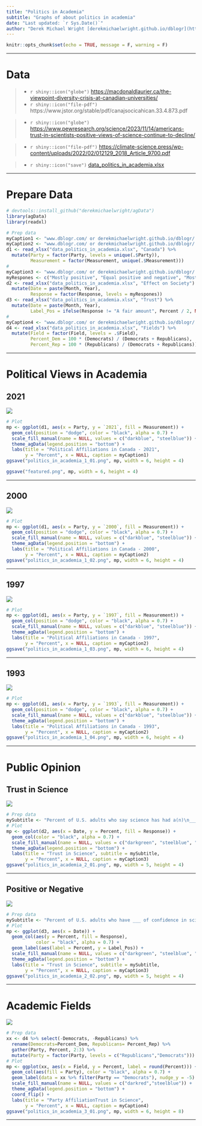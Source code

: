 ```yaml
---
title: "Politics in Academia"
subtitle: "Graphs of about politics in academia"
date: "Last updated: `r Sys.Date()`"
author: "Derek Michael Wright [derekmichaelwright.github.io/dblogr](https://derekmichaelwright.github.io/dblogr/) <derek.wright@usask.ca>"
---
```


```r
knitr::opts_chunk$set(echo = TRUE, message = F, warning = F)
```

---

# Data

> - `r shiny::icon("globe")` [https://macdonaldlaurier.ca/the-viewpoint-diversity-crisis-at-canadian-universities/](https://macdonaldlaurier.ca/the-viewpoint-diversity-crisis-at-canadian-universities/){target="_blank"}
> - `r shiny::icon("file-pdf")` https://www.jstor.org/stable/pdf/canajsocicahican.33.4.873.pdf

> - `r shiny::icon("globe")` [https://www.pewresearch.org/science/2023/11/14/americans-trust-in-scientists-positive-views-of-science-continue-to-decline/](https://www.pewresearch.org/science/2023/11/14/americans-trust-in-scientists-positive-views-of-science-continue-to-decline/){target="_blank"}

> - `r shiny::icon("file-pdf")` [https://climate-science.press/wp-content/uploads/2022/02/012129_2018_Article_9700.pdf](https://climate-science.press/wp-content/uploads/2022/02/012129_2018_Article_9700.pdf){target="_blank"}

> - `r shiny::icon("save")` [data_politics_in_academia.xlsx](data_politics_in_academia.xlsx)

---

# Prepare Data

```r
# devtools::install_github("derekmichaelwright/agData")
library(agData)
library(readxl)
```

```r
# Prep data
myCaption1 <- "www.dblogr.com/ or derekmichaelwright.github.io/dblogr/ | Data: MLI"
myCaption2 <- "www.dblogr.com/ or derekmichaelwright.github.io/dblogr/ | Data: Nakhaie & Adam (2008)"
d1 <- read_xlsx("data_politics_in_academia.xlsx", "Canada") %>%
  mutate(Party = factor(Party, levels = unique(.$Party)),
         Measurement = factor(Measurement, unique(.$Measurement)))
#
myCaption3 <- "www.dblogr.com/ or derekmichaelwright.github.io/dblogr/ | Data: Pew Research"
myRespones <- c("Mostly positive", "Equal positive and negative", "Mostly negative")
d2 <- read_xlsx("data_politics_in_academia.xlsx", "Effect on Society") %>%
  mutate(Date = paste(Month, Year),
         Response = factor(Response, levels = myRespones))
d3 <- read_xlsx("data_politics_in_academia.xlsx", "Trust") %>%
  mutate(Date = paste(Month, Year),
         Label_Pos = ifelse(Response != "A fair amount", Percent / 2, NA))
#
myCaption4 <- "www.dblogr.com/ or derekmichaelwright.github.io/dblogr/ | Data: Lab Langbert (2018)"
d4 <- read_xlsx("data_politics_in_academia.xlsx", "Fields") %>%
  mutate(Field = factor(Field, levels = .$Field),
         Percent_Dem = 100 * (Democrats) / (Democrats + Republicans),
         Percent_Rep = 100 * (Republicans) / (Democrats + Republicans))
```

---

# Political Views in Academia {.tabset .tabset-pills}

## 2021

![](politics_in_academia_1_01.png)

```r
# Plot
mp <- ggplot(d1, aes(x = Party, y = `2021`, fill = Measurement)) + 
  geom_col(position = "dodge", color = "black", alpha = 0.7) +
  scale_fill_manual(name = NULL, values = c("darkblue", "steelblue")) +
  theme_agData(legend.position = "bottom") +
  labs(title = "Political Affiliations in Canada - 2021",
       y = "Percent", x = NULL, caption = myCaption1)
ggsave("politics_in_academia_1_01.png", mp, width = 6, height = 4)
```

```r
ggsave("featured.png", mp, width = 6, height = 4)
```

---

## 2000

![](politics_in_academia_1_02.png)

```r
# Plot
mp <- ggplot(d1, aes(x = Party, y = `2000`, fill = Measurement)) + 
  geom_col(position = "dodge", color = "black", alpha = 0.7) +
  scale_fill_manual(name = NULL, values = c("darkblue", "steelblue")) +
  theme_agData(legend.position = "bottom") +
  labs(title = "Political Affiliations in Canada - 2000",
       y = "Percent", x = NULL, caption = myCaption2)
ggsave("politics_in_academia_1_02.png", mp, width = 6, height = 4)
```

---

## 1997

![](politics_in_academia_1_03.png)

```r
# Plot
mp <- ggplot(d1, aes(x = Party, y = `1997`, fill = Measurement)) + 
  geom_col(position = "dodge", color = "black", alpha = 0.7) +
  scale_fill_manual(name = NULL, values = c("darkblue", "steelblue")) +
  theme_agData(legend.position = "bottom") +
  labs(title = "Political Affiliations in Canada - 1997",
       y = "Percent", x = NULL, caption = myCaption2)
ggsave("politics_in_academia_1_03.png", mp, width = 6, height = 4)
```

---

## 1993

![](politics_in_academia_1_04.png)

```r
# Plot
mp <- ggplot(d1, aes(x = Party, y = `1993`, fill = Measurement)) + 
  geom_col(position = "dodge", color = "black", alpha = 0.7) +
  scale_fill_manual(name = NULL, values = c("darkblue", "steelblue")) +
  theme_agData(legend.position = "bottom") +
  labs(title = "Political Affiliations in Canada - 1993",
       y = "Percent", x = NULL, caption = myCaption2)
ggsave("politics_in_academia_1_04.png", mp, width = 6, height = 4)
```

---

# Public Opinion {.tabset .tabset-pills}

## Trust in Science

![](politics_in_academia_2_01.png)

```r
# Prep data
mySubtitle <- "Percent of U.S. adults who say science has had a(n)\n___ effect on society"
# Plot
mp <- ggplot(d2, aes(x = Date, y = Percent, fill = Response)) + 
  geom_col(color = "black", alpha = 0.7) +
  scale_fill_manual(name = NULL, values = c("darkgreen", "steelblue", "darkred")) +
  theme_agData(legend.position = "bottom") +
  labs(title = "Trust in Science", subtitle = mySubtitle,
       y = "Percent", x = NULL, caption = myCaption3)
ggsave("politics_in_academia_2_01.png", mp, width = 5, height = 4)
```

---

## Positive or Negative

![](politics_in_academia_2_02.png)

```r
# Prep data
mySubtitle <- "Percent of U.S. adults who have ___ of confidence in scientists to\nact in the best interest of the public"
# Plot
mp <- ggplot(d3, aes(x = Date)) + 
  geom_col(aes(y = Percent, fill = Response), 
           color = "black", alpha = 0.7) +
  geom_label(aes(label = Percent, y = Label_Pos)) +
  scale_fill_manual(name = NULL, values = c("darkgreen", "steelblue", "darkred")) +
  theme_agData(legend.position = "bottom") +
  labs(title = "Trust in Science", subtitle = mySubtitle,
       y = "Percent", x = NULL, caption = myCaption3)
ggsave("politics_in_academia_2_02.png", mp, width = 5, height = 4)
```

---

# Academic Fields

![](politics_in_academia_3_01.png)

```r
# Prep data
xx <- d4 %>% select(-Democrats, -Republicans) %>%
  rename(Democrats=Percent_Dem, Republicans= Percent_Rep) %>%
  gather(Party, Percent, 2:3) %>%
  mutate(Party = factor(Party, levels = c("Republicans","Democrats")))
# Plot
mp <- ggplot(xx, aes(x = Field, y = Percent, label = round(Percent))) + 
  geom_col(aes(fill = Party), color = "black", alpha = 0.7) +
  geom_label(data = xx %>% filter(Party == "Democrats"), nudge_y = -5) +
  scale_fill_manual(name = NULL, values = c("darkred","steelblue")) +
  theme_agData(legend.position = "bottom") +
  coord_flip() +
  labs(title = "Party AffiliationTrust in Science", 
       y = "Percent", x = NULL, caption = myCaption4)
ggsave("politics_in_academia_3_01.png", mp, width = 6, height = 8)
```

---
